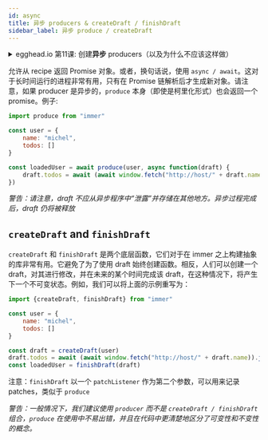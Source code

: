 ```yaml
---
id: async
title: 异步 producers & createDraft / finishDraft
sidebar_label: 异步 produce / createDraft
---
```


<center>
	<div
		data-ea-publisher="immerjs"
		data-ea-type="image"
		className="horizontal bordered"
	></div>
</center> <details>
	<summary className="egghead-summary">
		egghead.io 第11课: 创建<b>异步</b> producers（以及为什么不应该这样做）
	</summary>
	<br />
	<div>
		<iframe
			width="760"
			height="427"
			scrolling="no"
			src="https://egghead.io/lessons/react-write-asynchronous-producers-in-immer-and-why-you-shouldn-t/embed"
		></iframe>
	</div>
	<a
		className="egghead-link"
		href="https://egghead.io/lessons/react-write-asynchronous-producers-in-immer-and-why-you-shouldn-t"
	>
		Hosted on egghead.io
	</a>
</details>

允许从 recipe 返回 Promise 对象。或者，换句话说，使用 `async / await`。这对于长时间运行的进程非常有用，只有在 Promise 链解析后才生成新对象。请注意，如果 producer 是异步的，`produce` 本身（即使是柯里化形式）也会返回一个 promise。例子:

```javascript
import produce from "immer"

const user = {
	name: "michel",
	todos: []
}

const loadedUser = await produce(user, async function(draft) {
	draft.todos = await (await window.fetch("http://host/" + draft.name)).json()
})
```

_警告：请注意，draft 不应从异步程序中“泄露”并存储在其他地方。异步过程完成后，draft 仍将被释放_

## `createDraft` and `finishDraft`

`createDraft` 和 `finishDraft` 是两个底层函数，它们对于在 immer 之上构建抽象的库非常有用。它避免了为了使用 draft 始终创建函数。相反，人们可以创建一个 draft，对其进行修改，并在未来的某个时间完成该 draft，在这种情况下，将产生下一个不可变状态。例如，我们可以将上面的示例重写为：


```javascript
import {createDraft, finishDraft} from "immer"

const user = {
	name: "michel",
	todos: []
}

const draft = createDraft(user)
draft.todos = await (await window.fetch("http://host/" + draft.name)).json()
const loadedUser = finishDraft(draft)
```

注意：`finishDraft` 以一个 `patchListener` 作为第二个参数，可以用来记录 patches，类似于 `produce`

_警告：一般情况下，我们建议使用 `producer` 而不是 `createDraft / finishDraft` 组合，`produce` 在使用中不易出错，并且在代码中更清楚地区分了可变性和不变性的概念。_
